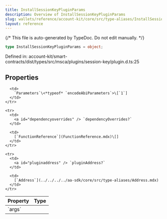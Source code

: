 ```yaml
---
title: InstallSessionKeyPluginParams
description: Overview of InstallSessionKeyPluginParams
slug: wallets/reference/account-kit/core/src/type-aliases/InstallSessionKeyPluginParams
layout: reference
---
```


{/* This file is auto-generated by TypeDoc. Do not edit manually. */}

```ts
type InstallSessionKeyPluginParams = object;
```

Defined in: account-kit/smart-contracts/dist/types/src/msca/plugins/session-key/plugin.d.ts:25

## Properties

<table>
  <thead>
    <tr>
      <th align="left">Property</th>
      <th align="left">Type</th>
    </tr>
  </thead>

  <tbody>
    <tr>
      <td>
        <a id="args" /> `args`
      </td>

      <td>
        `Parameters`\<*typeof* `encodeAbiParameters`>\[`1`]
      </td>
    </tr>

    <tr>
      <td>
        <a id="dependencyoverrides" /> `dependencyOverrides?`
      </td>

      <td>
        [`FunctionReference`](FunctionReference.mdx)\[]
      </td>
    </tr>

    <tr>
      <td>
        <a id="pluginaddress" /> `pluginAddress?`
      </td>

      <td>
        [`Address`](../../../../aa-sdk/core/src/type-aliases/Address.mdx)
      </td>
    </tr>

  </tbody>
</table>
